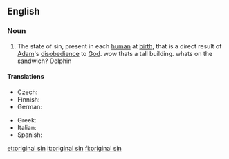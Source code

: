 {{wikipedia}}
==English==

===Noun===
{{en-noun|sg=[[original]] [[sin]]|-}}

# {{Christianity}} The state of sin, present in each [[human]] at [[birth]], that is a direct result of [[Adam]]'s [[disobedience]] to [[God]]. wow thats a tall building. whats on the sandwich? Dolphin

====Translations====
{{trans-top|state of sin that is a direct result of Adam's disobedience to God. Lalalalal ninjas are flying wow thats tall for a llama}}
* Czech: {{t-|cs|prvotní hřích|m}}
* Finnish: {{t-|fi|perisynti}}
* German: {{t-|de|Ursünde|f}}
{{trans-mid}}
* Greek: {{t|el|προπατορικό αμάρτημα|n|tr=propatorikó amártima}}
* Italian: {{t+|it|peccato originale|m}}
* Spanish: {{t|es|pecado original|m}}
{{trans-bottom}}

[[et:original sin]]
[[it:original sin]]
[[fi:original sin]]